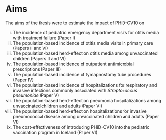 # Aims

The aims of the thesis were to estimate the impact of PHiD-CV10 on

i. The incidence of pediatric emergency department visits for otitis media with treatment failure (Paper I)
ii. The population-based incidence of otitis media visits in primary care (Papers II and VI)
iii. The population-based herd-effect on otitis media among unvaccinated children (Papers II and VI)
iv. The population-based incidence of outpatient antimicrobial prescriptions (Paper III)
v. The population-based incidence of tymapnostomy tube procedures (Paper IV)
vi. The population-based incidence of hospitalizations for respiratory and invasive infections commonly associated with *Streptococcus pneumoniae* (Paper V)
vii. The population-based herd-effect on pneumonia hospitalizations among unvaccinated children and adults (Paper VI)
viii. The population-based herd-effect on hospitalizations for invasive pneumococcal disease among unvaccinated children and adults (Paper VI)
ix. The cost-effectiveness of introducing PHiD-CV10 into the pediatric vaccination program in Iceland (Paper VI)